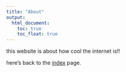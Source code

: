 ```yaml
---
title: "About"
output: 
  html_document:
    toc: true
    toc_float: true
---
```


this website is about how cool the internet is!!

here's back to the [index](index.html) page.
